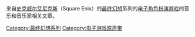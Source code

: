 来自[[史克威尔艾尼克斯|史克威尔艾尼克斯]]（Square Enix）的[[最终幻想|最终幻想]]系列的[[电子角色扮演游戏|电子角色扮演游戏]]的音乐和音乐家相关文章。
{{DEFAULTSORT:FINAL FANTASY Music}}
[[Category:最终幻想系列|Category:最终幻想系列]]
[[Category:电子游戏原声带|Category:电子游戏原声带]]